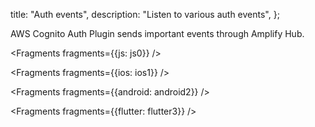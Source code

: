   title: "Auth events",
  description: "Listen to various auth events",
};

AWS Cognito Auth Plugin sends important events through Amplify Hub.


<Fragments fragments={{js: js0}} />


<Fragments fragments={{ios: ios1}} />


<Fragments fragments={{android: android2}} />


<Fragments fragments={{flutter: flutter3}} />
